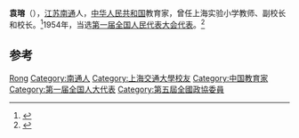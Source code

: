 '''袁瑢'''（{{bd|1923年||2017年|8月23日|catIdx=Yuan}}），[[江苏|江苏]][[南通|南通]]人，[[中华人民共和国|中华人民共和国]]教育家，曾任上海实验小学教师、副校长和校长。<ref>{{Cite web|title=全国小学语文泰斗袁瑢溘然长逝，一个月前还在和徒弟探讨教学|url=https://www.thepaper.cn/newsDetail_forward_1772940|accessdate=2019-12-12|last=澎湃新闻|work=www.thepaper.cn|archive-date=2019-12-12|archive-url=https://web.archive.org/web/20191212052957/https://www.thepaper.cn/newsDetail_forward_1772940|dead-url=no}}</ref>1954年，当选[[第一届全国人民代表大会代表名单|第一届全国人民代表大会代表]]。<ref>{{cite book|author=全国人民代表大会常务委员会办公厅|title=中华人民共和国第一届全国人民代表大会代表名单|year=1955年|publisher=全国人民代表大会常务委员会办公厅|url=http://book.ucdrs.superlib.net/views/specific/2929/bookDetail.jsp?dxNumber=000005772167&d=546843D0AE2464CD1C95896344A85614&fenlei=04070402|access-date=2015-01-25|archive-date=2019-01-24|archive-url=https://web.archive.org/web/20190124105450/http://book.ucdrs.superlib.net/views/specific/2929/bookDetail.jsp?dxNumber=000005772167&d=546843D0AE2464CD1C95896344A85614&fenlei=04070402|dead-url=no}}</ref>

== 参考 ==
{{reflist}}

{{中国政治人物小作品}}
{{中华全国妇女联合会第四届执行委员会}}

{{Authority control}}
{{DEFAULTSORT:Yuan Rong}}
[[Category:袁姓|Rong]]
[[Category:南通人|Category:南通人]]
[[Category:上海交通大學校友|Category:上海交通大學校友]]
[[Category:中国教育家|Category:中国教育家]]
[[Category:第一届全国人大代表|Category:第一届全国人大代表]]
[[Category:第五屆全國政協委員|Category:第五屆全國政協委員]]
